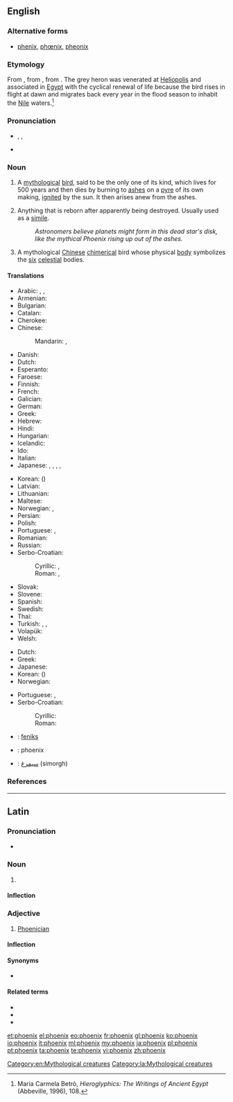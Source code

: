 {{also|Phoenix}}
==English==
{{wikipedia}}

===Alternative forms===
* [[phenix]], [[phœnix]], [[pheonix]]

===Etymology===
From {{etyl|la|en}} {{term|phoenix|phoenīx|lang=la}}, from {{etyl|grc|en}} {{term|sc=polytonic|φοῖνιξ|tr=phoĩnix|lang=grc}}, from {{etyl|egy|en}} {{term|bnw||[[grey heron]]|tr=boinu|lang=egy}}. The grey heron was venerated at [[Heliopolis]] and associated in [[Egypt]] with the cyclical renewal of life because the bird rises in flight at dawn and migrates back every year in the flood season to inhabit the [[Nile]] waters.<ref>Maria Carmela Betrò, ''Hieroglyphics: The Writings of Ancient Egypt'' (Abbeville, 1996), 108.</ref>

===Pronunciation===
* {{enPR|fē'nĭks}}, {{IPA|/ˈfiːnɪks/}}, {{X-SAMPA|/"fi:nIks/}}
* {{rhymes|iːnɪks}}

===Noun===
{{en-noun|phoenix|pl2=phoenixes}}

# {{context|mythology|lang=en}} A [[mythological]] [[bird]], said to be the only one of its kind, which lives for 500 years and then dies by burning to [[ash]]es on a [[pyre]] of its own making, [[ignite]]d by the sun.  It then arises anew from the ashes.
# {{context|figuratively|lang=en}} Anything that is reborn after apparently being destroyed. Usually used as a [[simile]].
#: ''Astronomers believe planets might form in this dead star's disk, like the mythical Phoenix rising up out of the ashes.''
# {{context|mythology|lang=en}} A mythological [[Chinese]] [[chimerical]] bird whose physical [[body]] symbolizes the [[six]] [[celestial]] bodies.

====Translations====
{{trans-top|mythological bird}}
* Arabic: {{t-|ar|عنقاء|tr=3anqaa'|sc=Arab}}, {{t-|ar|فينيكس|tr=finiks|sc=Arab}}, {{t-|ar|فقنس|m|tr=fuqnus |sc=Arab}}
* Armenian: {{t-|hy|փյունիկ|tr=p’yunik}}
* Bulgarian: {{t-|bg|феникс|m|tr=feniks}}
* Catalan: {{t-|ca|fènix|m}}
* Cherokee: {{t-|chr|ᏧᎴᎯᏌᏅᎯ|sc=Cher}}
* Chinese:
*: Mandarin: {{t|cmn|鳳凰|sc=Hani}}, {{t|cmn|凤凰|tr=fènghuáng|sc=Hani}}
* Danish: {{t-|da|føniks|c}}
* Dutch: {{t-|nl|feniks|m}}
* Esperanto: {{t-|eo|fenikso}}
* Faroese: {{t-|fo|føniks|m}}
* Finnish: {{t-|fi|feeniks}}
* French: {{t+|fr|phénix|m}}
* Galician: {{t+|gl|fénix|f}}
* German: {{t+|de|Phönix}}
* Greek: {{t+|el|φοίνικας|m|tr=foínikas}}
* Hebrew: {{t-|he|עוף החול}}
* Hindi: {{t-|hi|अमरपक्षी|tr=amarapakṣī}}
* Hungarian: {{t+|hu|főnix}}
* Icelandic: {{t-|is|fönix|m}}
* Ido: {{t+|io|fenixo}}
* Italian: {{t+|it|fenice|f}}
* Japanese: {{t-|ja|鳳凰|tr=ほうおう, hōō|sc=Jpan}}, {{t+|ja|朱雀|tr=すざく, suzaku|sc=Jpan}}, {{t-|ja|不死鳥|tr=ふしちょう, fushichō|sc=Jpan}}, {{t-|ja|火の鳥|tr=ひのとり, hinotori|sc=Jpan}}, {{t-|ja|フェニックス|tr=fenikkusu|sc=Jpan}}
{{trans-mid}}
* Korean: {{t-|ko|불사조|tr=bulsajo|sc=Kore}} ({{t+|ko|不死鳥|sc=Kore}})
* Latvian: {{t-|lv|fēnikss}}
* Lithuanian: {{t-|lt|feniksas|m}}
* Maltese: {{t-|mt|Feniċju}}
* Norwegian: {{t+|no|føniks|m}}, {{t-|no|ildfugl|m}}
* Persian: {{t-|fa|ققنس|tr=qaqnos}}
* Polish: {{t+|pl|feniks|m}}
* Portuguese: {{t-|pt|fênix|f}} {{qualifier|Brazil}}, {{t+|pt|fénix|f}} {{qualifier|Portugal}}
* Romanian: {{t-|ro|fenix|m}}
* Russian: {{t+|ru|феникс|m|tr=féniks}}
* Serbo-Croatian:
*: Cyrillic: {{t-|sh|феникс|m}}, {{t-|sh|жар-птица|f}}
*: Roman: {{t-|sh|feniks|m}}, {{t-|sh|žar-ptica|f}}
* Slovak: {{t-|sk|fénix|m}}
* Slovene: {{t+|sl|feniks|m}}
* Spanish: {{t+|es|fénix|m}}
* Swedish: {{t+|sv|fenix|c}}
* Thai: {{t-|th|นกฟีนิกซ์}}
* Turkish: {{t+|tr|Anka}}, {{t+|tr|Zümrüdüanka}}, {{t+|tr|Simurg}}
* Volapük: {{t+|vo|fönig}}
* Welsh: {{t-|cy|ffenics|m}}
{{trans-bottom}}

{{trans-top|anything reborn after apparently being destroyed}}
* Dutch: {{t-|nl|feniks|m}}
* Greek: {{t+|el|φοίνικας|m|tr=foínikas|sc=Grek}}
* Japanese: {{t-|ja|不死鳥|tr=ふしちょう, fushichō|sc=Jpan}}
* Korean: {{t-|ko|불사조|tr=bulsajo|sc=Kore}} ({{t+|ko|不死鳥|sc=Kore}})
* Norwegian: {{t+|no|føniks|m}}
{{trans-mid}}
* Portuguese: {{t-|pt|fênix|f}} {{qualifier|Brazil}}, {{t+|pt|fénix|f}} {{qualifier|Portugal}}
* Serbo-Croatian:
*: Cyrillic: {{t-|sh|феникс|m}}
*: Roman: {{t-|sh|feniks|m}}
{{trans-bottom}}

{{checktrans-top}}
* {{ttbc|af}}: [[feniks]]
{{trans-mid}}
* {{ttbc|id}}: phoenix
* {{ttbc|fa}}: [[سیمرغ]] (simorgh)
{{trans-bottom}}

===References===
<references/>

[[Category:en:Mythological creatures]]

----

==Latin==

===Pronunciation===
* {{a|Classical}} {{IPA|/ˈpʰoe̯.niːks/|lang=la}}

===Noun===
{{la-noun|phoenīx|phoenicis|phoenīcis|f|third}}

# {{l|en|phoenix}}

====Inflection====
{{la-decl-3rd-I|phoenīx|phoenīc}}

===Adjective===
{{la-adj-3rd-1E|phoenīx|phoenicis|phoenīcis}}

# [[Phoenician]]

====Inflection====
{{la-decl-3rd-1E-PAR|phoenīx|phoenīc}}

====Synonyms====
* {{sense|Phoenician}} {{l|la|phoenicius|phoenīcius}}

====Related terms====
* {{l|la|Phoenicia|Phoenīcia}}
* {{l|la|phoenicius|phoenīcius}}
* {{l|la|phoenix|phoenīx}}

[[Category:la:Mythological creatures]]

[[et:phoenix]]
[[el:phoenix]]
[[eo:phoenix]]
[[fr:phoenix]]
[[gl:phoenix]]
[[ko:phoenix]]
[[io:phoenix]]
[[it:phoenix]]
[[ml:phoenix]]
[[my:phoenix]]
[[ja:phoenix]]
[[pl:phoenix]]
[[pt:phoenix]]
[[ta:phoenix]]
[[te:phoenix]]
[[vi:phoenix]]
[[zh:phoenix]]